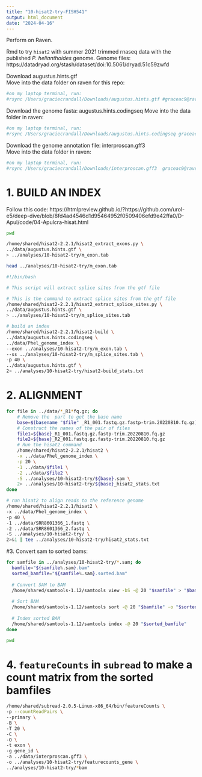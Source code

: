 ```yaml
---
title: "10-hisat2-try-FISH541"
output: html_document
date: "2024-04-16"
---
```

Perform on Raven. 

Rmd to try `hisat2` with summer 2021 trimmed rnaseq data with the published _P. helianthoides_ genome. 
Genome files: https://datadryad.org/stash/dataset/doi:10.5061/dryad.51c59zwfd 

Download augustus.hints.gtf     
Move into the data folder on raven for this repo:
```bash
#on my laptop terminal, run:
#rsync /Users/graciecrandall/Downloads/augustus.hints.gtf #graceac9@raven.fish.washington.edu:/home/shared/8TB_HDD_02/graceac9/GitHub/project-pycno-sswd-2021/data
```

Download the genome fasta: augustus.hints.codingseq
Move into the data folder in raven:
```bash
#on my laptop terminal, run:
#rsync /Users/graciecrandall/Downloads/augustus.hints.codingseq graceac9@raven.fish.washington.edu:/home/shared/8TB_HDD_02/graceac9/GitHub/project-pycno-sswd-2021/data
```

Download the genome annotation file: interproscan.gff3    
Move into the data folder in raven:
```bash
#on my laptop terminal, run:
#rsync /Users/graciecrandall/Downloads/interproscan.gff3  graceac9@raven.fish.washington.edu:/home/shared/8TB_HDD_02/graceac9/GitHub/project-pycno-sswd-2021/data
```


# 1. BUILD AN INDEX

Follow this code: https://htmlpreview.github.io/?https://github.com/urol-e5/deep-dive/blob/8fd4ad4546d1d95464952f0509406efd9e42ffa0/D-Apul/code/04-Apulcra-hisat.html 

```bash
pwd
```


```bash
/home/shared/hisat2-2.2.1/hisat2_extract_exons.py \
../data/augustus.hints.gtf \
> ../analyses/10-hisat2-try/m_exon.tab
```

```bash
head ../analyses/10-hisat2-try/m_exon.tab
```

```bash
#!/bin/bash

# This script will extract splice sites from the gtf file

# This is the command to extract splice sites from the gtf file
/home/shared/hisat2-2.2.1/hisat2_extract_splice_sites.py \
../data/augustus.hints.gtf \
> ../analyses/10-hisat2-try/m_splice_sites.tab

```

```bash
# build an index 
/home/shared/hisat2-2.2.1/hisat2-build \
../data/augustus.hints.codingseq \
../data/Phel_genome_index \
--exon ../analyses/10-hisat2-try/m_exon.tab \
--ss ../analyses/10-hisat2-try/m_splice_sites.tab \
-p 40 \
../data/augustus.hints.gtf \
2> ../analyses/10-hisat2-try/hisat2-build_stats.txt
```

# 2. ALIGNMENT
```bash
for file in ../data/*_R1*fq.gz; do
    # Remove the  part to get the base name
    base=$(basename "$file" _R1_001.fastq.gz.fastp-trim.20220810.fq.gz)
    # Construct the names of the pair of files
    file1=${base}_R1_001.fastq.gz.fastp-trim.20220810.fq.gz
    file2=${base}_R2_001.fastq.gz.fastp-trim.20220810.fq.gz
    # Run the hisat2 command
    /home/shared/hisat2-2.2.1/hisat2 \
    -x ../data/Phel_genome_index \
    -p 20 \
    -1 ../data/$file1 \
    -2 ../data/$file2 \
    -S ../analyses/10-hisat2-try/${base}.sam \
    2> ../analyses/10-hisat2-try/${base}_hisat2_stats.txt
done
```




```bash

# run hisat2 to align reads to the reference genome
/home/shared/hisat2-2.2.1/hisat2 \
-x ../data/Phel_genome_index \
-p 40 \
-1 ../data/SRR8601366_1.fastq \
-2 ../data/SRR8601366_2.fastq \
-S ../analyses/10-hisat2-try/ \
2>&1 | tee ../analyses/10-hisat2-try/hisat2_stats.txt
```

#3. Convert sam to sorted bams:
```bash
for samfile in ../analyses/10-hisat2-try/*.sam; do
  bamfile="${samfile%.sam}.bam"
  sorted_bamfile="${samfile%.sam}.sorted.bam"
  
  # Convert SAM to BAM
  /home/shared/samtools-1.12/samtools view -bS -@ 20 "$samfile" > "$bamfile"
  
  # Sort BAM
  /home/shared/samtools-1.12/samtools sort -@ 20 "$bamfile" -o "$sorted_bamfile"
  
  # Index sorted BAM
  /home/shared/samtools-1.12/samtools index -@ 20 "$sorted_bamfile"
done
```

```bash
pwd
```


# 4. `featureCounts` in `subread` to make a count matrix from the sorted bamfiles 
```bash
/home/shared/subread-2.0.5-Linux-x86_64/bin/featureCounts \
-p --countReadPairs \
--primary \
-B \
-T 20 \
-C \
-O \
-t exon \
-g gene_id \
-a ../data/interproscan.gff3 \
-o ../analyses/10-hisat2-try/featurecounts_gene \
../analyses/10-hisat2-try/*bam
```






